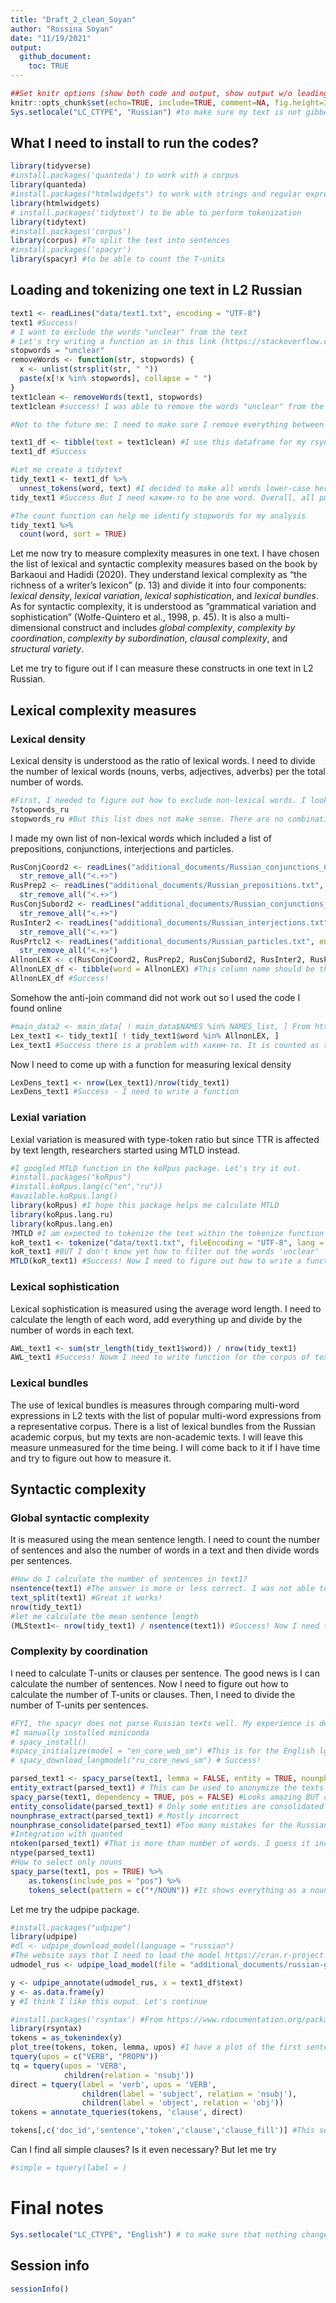 ```yaml
---
title: "Draft_2_clean_Soyan"
author: "Rossina Soyan"
date: "11/19/2021"
output: 
  github_document: 
    toc: TRUE
---
```


```r
##Set knitr options (show both code and output, show output w/o leading #, make figures smaller, hold figures until after chunk)
knitr::opts_chunk$set(echo=TRUE, include=TRUE, comment=NA, fig.height=3, fig.width=4.2, fig.show="hold")
Sys.setlocale("LC_CTYPE", "Russian") #to make sure my text is not gibberish, readable
```

## What I need to install to run the codes?

```r
library(tidyverse)
#install.packages('quanteda') to work with a corpus
library(quanteda)
#install.packages("htmlwidgets") to work with strings and regular expressions
library(htmlwidgets)
# install.packages('tidytext') to be able to perform tokenization
library(tidytext)
#install.packages('corpus')
library(corpus) #To split the text into sentences
#install.packages('spacyr')
library(spacyr) #to be able to count the T-units
```

## Loading and tokenizing one text in L2 Russian

```r
text1 <- readLines("data/text1.txt", encoding = "UTF-8")
text1 #Success!
# I want to exclude the words "unclear" from the text
# Let's try writing a function as in this link (https://stackoverflow.com/questions/35790652/removing-words-featured-in-character-vector-from-string)
stopwords = "unclear"
removeWords <- function(str, stopwords) {
  x <- unlist(strsplit(str, " "))
  paste(x[!x %in% stopwords], collapse = " ")
}
text1clean <- removeWords(text1, stopwords)
text1clean #success! I was able to remove the words "unclear" from the text in Russian.

#Not to the future me: I need to make sure I remove everything between <> in my texts. I don't have comments in text1 but there are comments in other texts. Maybe use str_remove_all("<.+>")?

text1_df <- tibble(text = text1clean) #I use this dataframe for my rsyntax dependency analysis and other syntactic complexity measures. 
text1_df #Success

#Let me create a tidytext
tidy_text1 <- text1_df %>% 
  unnest_tokens(word, text) #I decided to make all words lower-case here, but then I deleted to_lower = FALSE 
tidy_text1 #Success But I need каким-то to be one word. Overall, all punctuation is removed and all words have become lower-case. I can use this tibble for my lexical complexity analysis

#The count function can help me identify stopwords for my analysis
tidy_text1 %>% 
  count(word, sort = TRUE) 

```
Let me now try to measure complexity measures in one text. I have chosen the list of lexical and syntactic complexity measures based on the book by Barkaoui and Hadidi (2020). They understand lexical complexity as "the richness of a writer's lexicon" (p. 13) and divide it into four components: *lexical density*, *lexical variation*, *lexical sophistication*, and *lexical bundles*. As for syntactic complexity, it is understood as "grammatical variation and sophistication" (Wolfe-Quintero et al., 1998, p. 45). It is also a multi-dimensional construct and includes *global complexity*, *complexity by coordination*, *complexity by subordination*, *clausal complexity*, and *structural variety*.

Let me try to figure out if I can measure these constructs in one text in L2 Russian.

## Lexical complexity measures

### Lexical density 

Lexical density is understood as the ratio of lexical words. I need to divide the number of lexical words (nouns, verbs, adjectives, adverbs) per the total number of words. 

```r
#First, I needed to figure out how to exclude non-lexical words. I looked into the list of stopwords in the corpus package.
?stopwords_ru
stopwords_ru #But this list does not make sense. There are no combinations in the Russian language which are included in this list. I had to create my own list of stopwords.
```

I made my own list of non-lexical words which included a list of prepositions, conjunctions, interjections and particles. 

```r
RusConjCoord2 <- readLines("additional_documents/Russian_conjunctions_COORD.txt", encoding = "UTF-8", warn = FALSE) %>% 
  str_remove_all("<.+>") 
RusPrep2 <- readLines("additional_documents/Russian_prepositions.txt", encoding = "UTF-8", warn = FALSE) %>% 
  str_remove_all("<.+>") 
RusConjSubord2 <- readLines("additional_documents/Russian_conjunctions_SUBORD.txt", encoding = "UTF-8", warn = FALSE) %>% 
  str_remove_all("<.+>")
RusInter2 <- readLines("additional_documents/Russian_interjections.txt", encoding = "UTF-8", warn = FALSE) %>% 
  str_remove_all("<.+>")
RusPrtcl2 <- readLines("additional_documents/Russian_particles.txt", encoding = "UTF-8", warn = FALSE) %>% 
  str_remove_all("<.+>") 
AllnonLEX <- c(RusConjCoord2, RusPrep2, RusConjSubord2, RusInter2, RusPrtcl2) 
AllnonLEX_df <- tibble(word = AllnonLEX) #This column name should be the same for using the anti-join()
AllnonLEX_df #Success! 
```
Somehow the anti-join command did not work out so I used the code I found online

```r
#main_data2 <- main_data[ ! main_data$NAMES %in% NAMES_list, ] From https://stackoverflow.com/questions/13012509/how-to-delete-rows-from-a-data-frame-based-on-an-external-list-using-r/13012618
Lex_text1 <- tidy_text1[ ! tidy_text1$word %in% AllnonLEX, ]
Lex_text1 #Success there is a problem with каким-то. It is counted as two words. I need to work on making it one word. I tried to work with the text using corpus::text_tokens() but the result for now looks ugly.
```
Now I need to come up with a function for measuring lexical density

```r
LexDens_text1 <- nrow(Lex_text1)/nrow(tidy_text1)
LexDens_text1 #Success - I need to write a function
```

### Lexial variation

Lexial variation is measured with type-token ratio but since TTR is affected by text length, researchers started using MTLD instead.

```r
#I googled MTLD function in the koRpus package. Let's try it out.
#install.packages("koRpus")
#install.koRpus.lang(c("en","ru"))
#available.koRpus.lang()
library(koRpus) #I hope this package helps me calculate MTLD
library(koRpus.lang.ru)
library(koRpus.lang.en)
?MTLD #I am expected to tokenize the text within the tokenize function of this package
koR_text1 <- tokenize("data/text1.txt", fileEncoding = "UTF-8", lang = "ru") #Success. I had to indicate the path to the .txt file, not try to input the existing tibble. 
koR_text1 #BUT I don't know yet how to filter out the words 'unclear'
MTLD(koR_text1) #Success! Now I need to figure out how to write a function for a corpus of texts
```

### Lexical sophistication

Lexical sophistication is measured using the average word length. I need to calculate the length of each word, add everything up and divide by the number of words in each text. 

```r
AWL_text1 <- sum(str_length(tidy_text1$word)) / nrow(tidy_text1)
AWL_text1 #Success! Nowm I need to write function for the corpus of texts
```
### Lexical bundles

The use of lexical bundles is measures through comparing multi-word expressions in L2 texts with the list of popular multi-word expressions from a representative corpus. There is a list of lexical bundles from the Russian academic corpus, but my texts are non-academic texts. I will leave this measure unmeasured for the time being. I will come back to it if I have time and try to figure out how to measure it.

## Syntactic complexity

### Global syntactic complexity 

It is measured using the mean sentence length. I need to count the number of sentences and also the number of words in a text and then divide words per sentences.

```r
#How do I calculate the number of sentences in text1?
nsentence(text1) #The answer is more or less correct. I was not able to figure our how to remove the address term in the very beginning of the text (= the sentence without a verb = not a sentence). Let me try to split the text into sentences using the corpus package
text_split(text1) #Great it works!
nrow(tidy_text1)
#let me calculate the mean sentence length
(MLStext1<- nrow(tidy_text1) / nsentence(text1)) #Success! Now I need to write the function for a corpus
```


### Complexity by coordination

I need to calculate T-units or clauses per sentence. The good news is I can calculate the number of sentences. Now I need to figure out how to calculate the number of T-units or clauses. Then, I need to divide the number of T-units per sentences.

```r
#FYI, the spacyr does not parse Russian texts well. My experience is described below
#I manually installed miniconda
# spacy_install()
#spacy_initialize(model = "en_core_web_sm") #This is for the English lge. 
# spacy_download_langmodel("ru_core_news_sm") # Success!

parsed_text1 <- spacy_parse(text1, lemma = FALSE, entity = TRUE, nounphrase = TRUE) 
entity_extract(parsed_text1) # This can be used to anonymize the texts BUT it contains a lot of mistakes
spacy_parse(text1, dependency = TRUE, pos = FALSE) #Looks amazing BUT contains a lot of mistakes
entity_consolidate(parsed_text1) # Only some entities are consolidated
nounphrase_extract(parsed_text1) # Mostly incorrect
nounphrase_consolidate(parsed_text1) #Too many mistakes for the Russian lge
#Integration with quanted
ntoken(parsed_text1) #That is more than number of words. I guess it includes all the punctuation
ntype(parsed_text1)
#How to select only nouns
spacy_parse(text1, pos = TRUE) %>%
    as.tokens(include_pos = "pos") %>%
    tokens_select(pattern = c("*/NOUN")) #It shows everything as a noun. It is crazy
```

Let me try the udpipe package. 

```r
#install.packages("udpipe")
library(udpipe)
#dl <- udpipe_download_model(language = "russian")
#The website says that I need to load the model https://cran.r-project.org/web/packages/udpipe/vignettes/udpipe-annotation.html
udmodel_rus <- udpipe_load_model(file = "additional_documents/russian-gsd-ud-2.5-191206.udpipe")

y <- udpipe_annotate(udmodel_rus, x = text1_df$text)
y <- as.data.frame(y)
y #I think I like this ouput. Let's continue

#install.packages('rsyntax') #From https://www.rdocumentation.org/packages/rsyntax/versions/0.1.2
library(rsyntax)
tokens = as_tokenindex(y)
plot_tree(tokens, token, lemma, upos) #I have a plot of the first sentence and root and an adjective modifier!
tquery(upos = c("VERB", "PROPN"))
tq = tquery(upos = 'VERB', 
            children(relation = 'nsubj'))
direct = tquery(label = 'verb', upos = 'VERB', 
                children(label = 'subject', relation = 'nsubj'),
                children(label = 'object', relation = 'obj'))
tokens = annotate_tqueries(tokens, 'clause', direct)

tokens[,c('doc_id','sentence','token','clause','clause_fill')] #This seems to work out but I do not know how to move from here to the number of clauses in a text
```

Can I find all simple clauses? Is it even necessary? But let me try

```r
#simple = tquery(label = )
```

# Final notes
```r
Sys.setlocale("LC_CTYPE", "English") # to make sure that nothing changes how my other files are read
```

## Session info


```r
sessionInfo()
```

